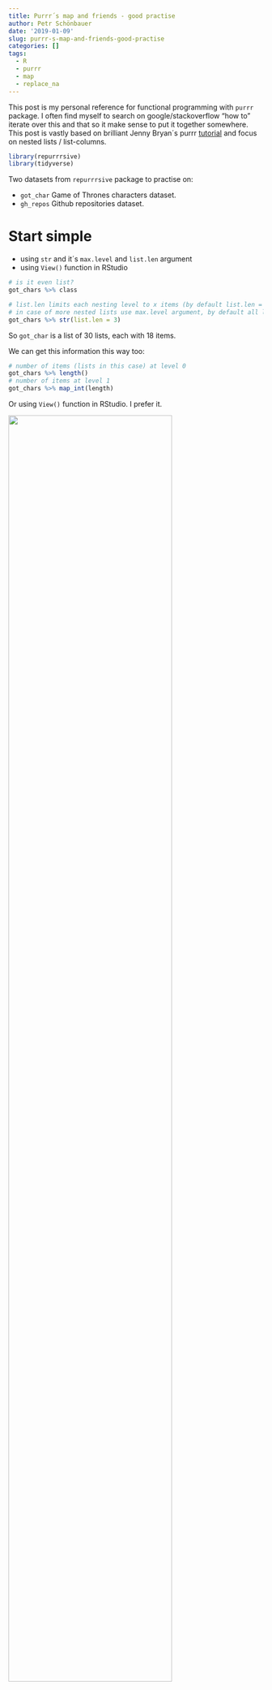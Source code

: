 ```yaml
---
title: Purrr´s map and friends - good practise
author: Petr Schönbauer
date: '2019-01-09'
slug: purrr-s-map-and-friends-good-practise
categories: []
tags:
  - R
  - purrr
  - map
  - replace_na
---
```


This post is my personal reference for functional programming with `purrr` package. I often find myself to search on google/stackoverflow "how to" iterate over this and that so it make sense to put it together somewhere. This post is vastly based on brilliant Jenny Bryan´s purrr [tutorial](https://jennybc.github.io/purrr-tutorial/) and focus on nested lists / list-columns.

```r
library(repurrrsive)
library(tidyverse)
```

Two datasets from `repurrrsive` package to practise on:

* `got_char` Game of Thrones characters dataset.
* `gh_repos` Github repositories dataset.

# Start simple
* using `str` and it´s `max.level` and `list.len` argument
* using `View()` function in RStudio

```r
# is it even list?
got_chars %>% class
```

```r
# list.len limits each nesting level to x items (by default list.len = 99)
# in case of more nested lists use max.level argument, by default all levels are shown
got_chars %>% str(list.len = 3)
```
So `got_char` is a list of 30 lists, each with 18 items.

We can get this information this way too:
```r
# number of items (lists in this case) at level 0 
got_chars %>% length()
# number of items at level 1
got_chars %>% map_int(length)
```
Or using `View()` function in RStudio. I prefer it.

![](/img/purrr_0.png){width=80%}

..down to 30 lists

Now I want all items just from first list:
```r
got_chars[1] %>% str
```
Here is good to realize: </br>
a) that single `[` returns always list </br>
b) even if 5th element is pulled, the index of outcome will be 1, not 5.
```r
got_chars[5]
```
Now, I want all content of items just from first list:
```r
# outcome is a list again but with one level only
got_chars[[1]] %>% str
```
Good to realize:
```r
got_chars[1] %>% names
```
vs.
```r
got_chars[[1]] %>% names
```
Extract `name` from each list:
```r
got_chars %>% map_chr(~.$name)
```
or
```r
got_chars %>% map_chr(~.x$name)
```
or
```r
got_chars %>% map_chr("name")
```
or straight to tibble:
```r
got_chars %>% map_df(~.[c("name", "gender")])
```
What if I want "aliases" too? 
```r
got_chars %>% map_df(~.[c("name", "gender", "aliases")])
```
..it doesn´t work beacause some characters have more than one aliase.

But this does:
```r
# alias will be list-colum ("nested")
df <- tibble(
  name = got_chars %>% map_chr("name"),
  id = got_chars %>% map_int("id"),
  gender = got_chars %>% map_chr("gender"),
  aliases = got_chars %>% map("aliases")
)
df
```
..it works because alias is bind as list-colum ("nested")

Using `unnest` comes handy now? Nope yet..
```r
df %>% 
  unnest()
```
..it is because some of alias has NA (NULL) value (# NULL are the list-col equivalent of NAs):

```r
df$aliases %>% map_lgl(is.null)
```
We can use `replace_na` to replace NULL to "" or whatever and `unnest` afterwards.
```r
df %>% 
  replace_na(list(aliases=list(""))) %>% 
  unnest()
```
# To tibble asap
..extracting using mutate+map+unnest </br>
..allows iterative approach - more decomposed code and faster debugging

### a) directly to tibble
```r
tibble(name = got_chars %>% map_chr(~.$name)) %>% 
  mutate(id =  got_chars %>% map_int(~.$id)) %>% 
  mutate(aliases =  got_chars %>% map(~.$aliases)) %>%
  replace_na(list(aliases = list(""))) %>% 
  unnest(aliases)
```
### b) `set_names` and `enframe` the list (in fact it is directly to tibble too)
```r
got_chars %>% 
  set_names(., got_chars %>% map_chr(~.$name)) %>% 
  enframe(name = "name", value = "data") %>% 
  mutate(id = data %>% map_int(~.$id)) %>% 
  # or
  mutate(id_2 = data %>% map(~.$id) %>% unlist) %>% 
  mutate(aliases =  data %>% map(~.$aliases)) %>%
  replace_na(list(aliases = list(""))) %>% 
  unnest(aliases, .drop = FALSE)
  
```
# More nested stuff
```r
# explore gh_repos list
gh_repos[[1]] %>% str(max.level = 4, list.len = 4)
```
or again using `View()` function in RStudio. I prefer it because you can easily miss something when using `str` (yes, it sounds strange, but that is my experiance with complicated lists). There are two major advantages:

1) Using `View` you can explore single element down to latest element without extending the list with other elements (unlike `str`) </br>
2) Using `View` you can get direct address to now-matter-how-much-scary-nested element (can be done with `str` too actually, but more complicated way)

![](/img/purrr_2.png){width=100%}

or

```r
# number of item at level 0
gh_repos %>% length()
```

```r
# number of item at level 1
gh_repos %>% map_int(length)
```
```r
# number of item at level 2
gh_repos %>% map(map_int, length)
```
..more about last one later </br>
..`gh_repos` is list of 6 lists, each with 30 (except one with 26 lists), each with 68 items

```r
# exctract name
gh_repos %>% map(~.[[1]][["name"]])
```
..but it is NOT correct. Why? Because this is just item "name" from each first sub-list. We need somehow iterate over index map_chr(~.[[i]][["name"]])

```r
gh_repos %>% map(function(x){map_chr(x, ~.$name)
  }) %>% 
  str()
```
That´s it! </br>
or
```r
gh_repos %>% map(map_chr, ~.$name) %>% 
  str()
```
That´s it again. </br>
or
```r
gh_repos %>% modify_depth(2, ~.$name) %>% 
  str(list.len = 4)
# modify_depth is a little bit difficult to abstract and the disadvantage is that it return list only, there isn´t modify_depth_char equivalent
```
Now, we will extract `owner` list, more specifically `login` variable. We can notice it is duplicated in each list = useful to set as name. The index = 1 is OK as we will extract just one (first) item from list as all others are the same.
```r
# extract login
gh_repos %>% map_chr(~.[[1]][["owner"]][["login"]])
```
or
```r
# extract login
gh_repos %>% map_chr(~.[[1]]$owner$login)
```
or
```r
gh_repos %>% map_chr(c(1,4,1))
```
# The best practise - put it all together
```r
# explore the list first with View() or str, understand the data
# put list into tibble using enframe (list must have names) or set_names first = get the address to logical element for your names
gh_repos %>%
  set_names(., map_chr(gh_repos, ~.[[1]]$owner$login)) %>% 
  enframe(name = "name", value = "data") -> t 
t
```
..here is good to realize that `data` is basically replicated `gh_repos`.
```r
# now mutate whatever you want by extracting using mutate + map depending on level of nest
t %>% 
  mutate(package = data %>% map(map_chr, ~.$name)) %>%
  # the index = 1 is OK here as we will extract just one (first) item from sub-list as all others are the same.
  mutate(owner_url = data %>% map_chr(~.[[1]]$owner$url)) %>% 
  unnest(package, .drop = FALSE)
```
